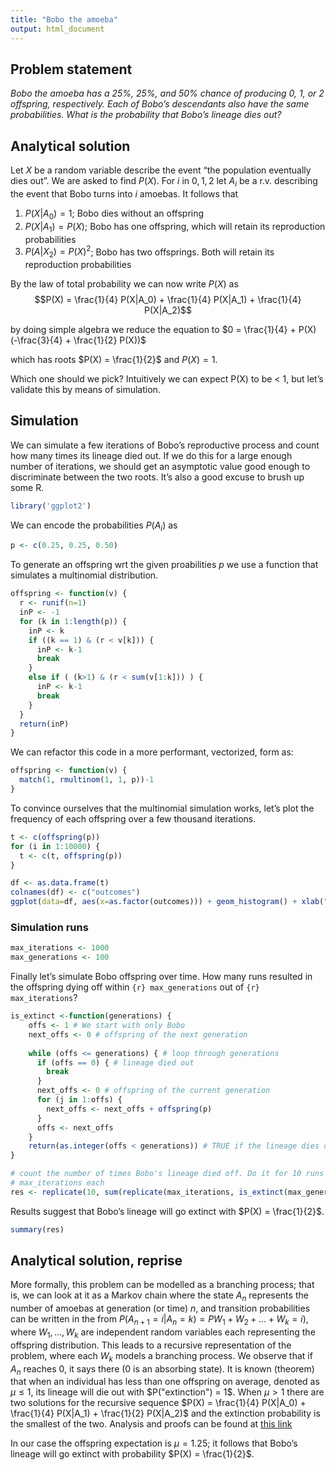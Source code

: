 ```yaml
---
title: "Bobo the amoeba"
output: html_document
---
```



## Problem statement
*Bobo the amoeba has a 25%, 25%, and 50% chance of producing 0, 1, or 2 offspring, respectively. Each of Bobo’s descendants also have the same probabilities. What is the probability that Bobo’s lineage dies out?*

## Analytical solution

Let $X$ be a random variable describe the event "the population eventually dies out". We are asked to find $P(X)$.
For $i$ in ${0,1,2}$ let $A_i$ be a r.v. describing the event that Bobo turns into $i$ amoebas. It follows that

 1. $P(X|A_0) = 1$; Bobo dies without an offspring
 2. $P(X|A_1) = P(X)$; Bobo has one offspring, which will retain its reproduction probabilities
 3. $P(A|X_2) = P(X)^2$; Bobo has two offsprings. Both will retain its reproduction probabilities

By the law of total probability we can now write $P(X)$ as 
$$P(X) = \frac{1}{4} P(X|A_0) + \frac{1}{4} P(X|A_1) + \frac{1}{4} P(X|A_2)$$

by doing simple algebra we reduce the equation to
$0 = \frac{1}{4}  + P(X) (-\frac{3}{4}  + \frac{1}{2} P(X))$

which has roots $P(X) = \frac{1}{2}$ and $P(X) = 1$.

Which one should we pick? Intuitively we can expect P(X) to be < 1, but let's validate this by means of simulation.

## Simulation
We can simulate a few iterations of Bobo's reproductive process and count how many times its lineage died out. If we do this for a large enough number of iterations, we should get an asymptotic value good enough to discriminate between the two roots. It's also a good excuse to brush up some R.

```r
library('ggplot2')
```

We can encode the probabilities $P(A_i)$ as 
```r
p <- c(0.25, 0.25, 0.50)
```

To generate an offspring wrt the given proabilities *p* we use a function that simulates a multinomial distribution.
```r
offspring <- function(v) {
  r <- runif(n=1)
  inP <- -1
  for (k in 1:length(p)) {
    inP <- k
    if ((k == 1) & (r < v[k])) {
      inP <- k-1
      break
    }
    else if ( (k>1) & (r < sum(v[1:k])) ) {
      inP <- k-1
      break
    }
  }
  return(inP)
}
```

We can refactor this code in a more performant, vectorized, form as:
```r
offspring <- function(v) {
  match(1, rmultinom(1, 1, p))-1
}
```

To convince ourselves that the multinomial simulation works, let's plot the frequency of each offspring over a few thousand iterations.
```r
t <- c(offspring(p))
for (i in 1:10000) {
  t <- c(t, offspring(p))
}

df <- as.data.frame(t)
colnames(df) <- c("outcomes")
ggplot(data=df, aes(x=as.factor(outcomes))) + geom_histogram() + xlab("outcomes")
```


### Simulation runs
```r
max_iterations <- 1000
max_generations <- 100
```
Finally let's simulate Bobo offspring over time. How many runs resulted in the offspring dying off within `{r} max_generations` out of `{r} max_iterations`?
```r
is_extinct <-function(generations) {
    offs <- 1 # We start with only Bobo
    next_offs <- 0 # offspring of the next generation
    
    while (offs <= generations) { # loop through generations  
      if (offs == 0) { # lineage died out
        break
      }
      next_offs <- 0 # offspring of the current generation
      for (j in 1:offs) {
        next_offs <- next_offs + offspring(p)
      }
      offs <- next_offs
    }
    return(as.integer(offs < generations)) # TRUE if the lineage dies out
}

# count the number of times Bobo's lineage died off. Do it for 10 runs of
# max_iterations each
res <- replicate(10, sum(replicate(max_iterations, is_extinct(max_generations))) / max_iterations)
```

Results suggest that Bobo's lineage will go extinct with $P(X) = \frac{1}{2}$.
```r
summary(res)
```

## Analytical solution, reprise
More formally, this problem can be modelled as a branching process; that is, we can look at it as a Markov chain where the state $A_n$ represents the number of amoebas at generation (or time) $n$, and transition probabilities can be written in the from $P(A_{n+1} = i |A_n =k) = P W_1 + W_2 + ... + W_k = i)$, where $W_1, ..., W_k$ are independent random variables each representing the offspring distribution. This leads to a recursive representation of the problem, where each $W_k$ models a branching process. We observe that if $A_n$ reaches 0, it says there (0 is an absorbing state). It is known (theorem) that when an individual has less than one offspring on average, denoted as $\mu \leq 1$, its lineage will die out with $P("extinction") = 1$. When $\mu \gt 1$ there are two solutions for the recursive sequence $P(X) = \frac{1}{4} P(X|A_0) + \frac{1}{4} P(X|A_1) + \frac{1}{2} P(X|A_2)$ and the extinction probability is the smallest of the two.
Analysis and proofs can be found at [this link](https://www.math.ucdavis.edu/~gravner/MAT135B/materials/ch14.pdf)

In our case the offspring expectation is $\mu = 1.25$; it follows that Bobo's lineage will go extinct with probability $P(X) = \frac{1}{2}$.
